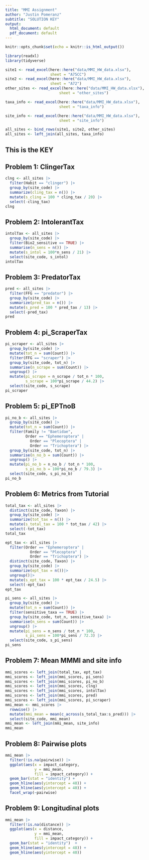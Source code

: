 ```yaml
---
title: "MMI Assignment"
author: "Justin Pomeranz"
subtitle: "SOLUTION KEY"
output:
  html_document: default
  pdf_document: default
---
```


```r
knitr::opts_chunk$set(echo = knitr::is_html_output())

library(readxl)
library(tidyverse)

site1 <- read_excel(here::here("data/MMI_HW_data.xlsx"),
                    sheet = "A75CC")
site2 <- read_excel(here::here("data/MMI_HW_data.xlsx"),
                    sheet = "A72")
other_sites <- read_excel(here::here("data/MMI_HW_data.xlsx"),
                        sheet = "other_sites")

taxa_info <- read_excel(here::here("data/MMI_HW_data.xlsx"),
                        sheet = "taxa_info")

site_info <- read_excel(here::here("data/MMI_HW_data.xlsx"),
                        sheet = "site_info")

all_sites <- bind_rows(site1, site2, other_sites)
all_sites <- left_join(all_sites, taxa_info)
```

## This is the KEY  

## Problem 1: ClingerTax  

```r
clng <- all_sites |>
  filter(Habit == "clinger") |>
  group_by(site_code) |>
  summarize(cling_tax = n()) |>
  mutate(s_cling = 100 * cling_tax / 20) |>
  select(-cling_tax)
clng
```

## Problem 2: IntolerantTax  

```r
intolTax <- all_sites |>
  group_by(site_code) |>
  filter(Bio2_sensitive == TRUE) |>
  summarise(n_sens = n()) |>
  mutate(s_intol = 100*n_sens / 21) |>
  select(site_code, s_intol)
intolTax
```


## Problem 3: PredatorTax  

```r
pred <- all_sites |>
  filter(FFG == "predator") |>
  group_by(site_code) |>
  summarize(pred_tax = n()) |>
  mutate(s_pred = 100 * pred_tax / 13) |>
  select(-pred_tax)
pred
```

## Problem 4: pi_ScraperTax  

```r
pi_scraper <- all_sites |>
  group_by(site_code) |>
  mutate(tot_n = sum(Count)) |>
  filter(FFG == "scraper") |>
  group_by(site_code, tot_n) |>
  summarise(n_scrape = sum(Count)) |>
  ungroup() |>
  mutate(pi_scrape = n_scrape / tot_n * 100,
         s_scrape = 100*pi_scrape / 44.2) |>
  select(site_code, s_scrape)
pi_scraper
```

## Problem 5: pi_EPTnoB  

```r
pi_no_b <- all_sites |>
  group_by(site_code) |>
  mutate(tot_n = sum(Count)) |>
  filter(Family != "Baetidae", 
         Order == "Ephemeroptera" |
           Order == "Plecoptera" |
           Order == "Trichoptera") |>
  group_by(site_code, tot_n) |>
  summarise(n_no_b = sum(Count)) |>
  ungroup() |>
  mutate(pi_no_b = n_no_b / tot_n * 100,
         s_pi_no_b = 100*pi_no_b / 79.3) |>
  select(site_code, s_pi_no_b)
pi_no_b
```

## Problem 6: Metrics from Tutorial  

```r
total_tax <- all_sites |>
  distinct(site_code, Taxon) |>
  group_by(site_code) |>
  summarize(tot_tax = n()) |>
  mutate(s_total_tax = 100 * tot_tax / 42) |>
  select(-tot_tax)
total_tax

ept_tax <- all_sites |>
  filter(Order == "Ephemeroptera" |
           Order == "Plecoptera" |
           Order == "Trichoptera") |>
  distinct(site_code, Taxon) |>
  group_by(site_code) |>
  summarize(ept_tax = n())|>
  ungroup()|>
  mutate(s_ept_tax = 100 * ept_tax / 24.5) |>
  select(-ept_tax) 
ept_tax

pi_sens <- all_sites |>
  group_by(site_code) |>
  mutate(tot_n = sum(Count)) |>
  filter(sensitive_taxa == TRUE) |>
  group_by(site_code, tot_n, sensitive_taxa) |>
  summarise(n_sens = sum(Count)) |>
  ungroup() |>
  mutate(pi_sens = n_sens / tot_n * 100,
         s_pi_sens = 100*pi_sens / 72.3) |>
  select(site_code, s_pi_sens)
pi_sens

```

## Problem 7: Mean MMMI and site info 

```r
mmi_scores <- left_join(total_tax, ept_tax)
mmi_scores <- left_join(mmi_scores, pi_sens)
mmi_scores <- left_join(mmi_scores, pi_no_b)
mmi_scores <- left_join(mmi_scores, clng)
mmi_scores <- left_join(mmi_scores, intolTax)
mmi_scores <- left_join(mmi_scores, pred)
mmi_scores <- left_join(mmi_scores, pi_scraper)
mmi_mean <- mmi_scores |>
  rowwise() |>
  mutate(mmi_mean = mean(c_across(s_total_tax:s_pred))) |>
  select(site_code, mmi_mean)
mmi_mean <- left_join(mmi_mean, site_info)
mmi_mean
```


## Problem 8: Pairwise plots  

```r
mmi_mean |>
  filter(!is.na(pairwise)) |>
  ggplot(aes(x = impact_category,
             y = mmi_mean,
             fill = impact_category)) +
  geom_bar(stat = "identity") +
  geom_hline(aes(yintercept = 48)) +
  geom_hline(aes(yintercept = 40)) +
  facet_wrap(~pairwise)
```


## Problem 9: Longitudinal plots  

```r
mmi_mean |>
  filter(!is.na(distance)) |>
  ggplot(aes(x = distance,
             y = mmi_mean,
             fill = impact_category)) +
  geom_bar(stat = "identity")  +
  geom_hline(aes(yintercept = 48)) +
  geom_hline(aes(yintercept = 40))
```

